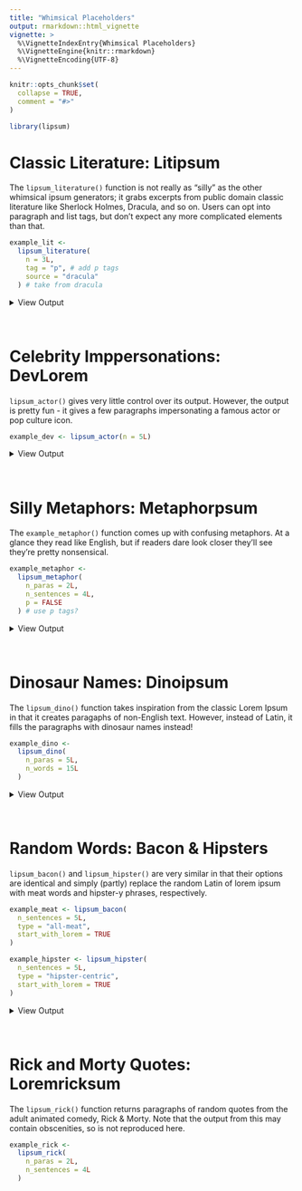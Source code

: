 ```yaml
---
title: "Whimsical Placeholders"
output: rmarkdown::html_vignette
vignette: >
  %\VignetteIndexEntry{Whimsical Placeholders}
  %\VignetteEngine{knitr::rmarkdown}
  %\VignetteEncoding{UTF-8}
---
```


```r
knitr::opts_chunk$set(
  collapse = TRUE,
  comment = "#>"
)
```

```r
library(lipsum)
```

# Classic Literature: Litipsum

The `lipsum_literature()` function is not really as "silly" as the other whimsical ipsum generators; it grabs excerpts from public domain classic literature like Sherlock Holmes, Dracula, and so on. Users can opt into paragraph and list tags, but don't expect any more complicated elements than that. 

```r
example_lit <-
  lipsum_literature(
    n = 3L,
    tag = "p", # add p tags
    source = "dracula"
  ) # take from dracula
```

<details>
<summary> View Output </summary>
`r example_lit`
</details>
<br>

# Celebrity Imppersonations: DevLorem

`lipsum_actor()` gives very little control over its output. However, the output is pretty fun - it gives a few paragraphs impersonating a famous actor or pop culture icon.

```r
example_dev <- lipsum_actor(n = 5L)
```

<details>
<summary> View Output </summary>
`r example_dev`
</details>
<br>


# Silly Metaphors: Metaphorpsum

The `example_metaphor()` function comes up with confusing metaphors. At a glance they read like English, but if readers dare look closer they'll see they're pretty nonsensical.

```r
example_metaphor <-
  lipsum_metaphor(
    n_paras = 2L,
    n_sentences = 4L,
    p = FALSE
  ) # use p tags?
```

<details>
<summary> View Output </summary>
`r example_metaphor`
</details>
<br>

# Dinosaur Names: Dinoipsum

The `lipsum_dino()` function takes inspiration from the classic Lorem Ipsum in that it creates paragaphs of non-English text. However, instead of Latin, it fills the paragraphs with dinosaur names instead!

```r
example_dino <-
  lipsum_dino(
    n_paras = 5L,
    n_words = 15L
  )
```

<details>
<summary> View Output </summary>
`r example_dino`
</details>
<br>

# Random Words: Bacon & Hipsters

`lipsum_bacon()` and `lipsum_hipster()` are very similar in that their options are identical and simply (partly) replace the random Latin of lorem ipsum with meat words and hipster-y phrases, respectively.  

```r
example_meat <- lipsum_bacon(
  n_sentences = 5L,
  type = "all-meat",
  start_with_lorem = TRUE
)

example_hipster <- lipsum_hipster(
  n_sentences = 5L,
  type = "hipster-centric",
  start_with_lorem = TRUE
)
```

<details>
<summary> View Output </summary>

**MEAT:**

`r example_meat`

**HIPSTER:**

`r example_hipster`

</details>
<br>

# Rick and Morty Quotes: Loremricksum

The `lipsum_rick()` function returns paragraphs of random quotes from the adult animated comedy, Rick & Morty. Note that the output from this may contain obscenities, so is not reproduced here.

```r
example_rick <-
  lipsum_rick(
    n_paras = 2L,
    n_sentences = 4L
  )
```
